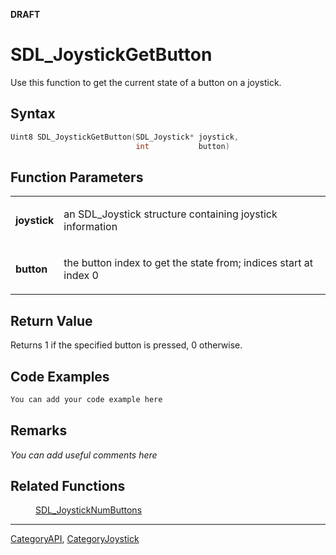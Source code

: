 <span color="red">'''DRAFT'''</span>

= SDL_JoystickGetButton =
Use this function to get the current state of a button on a joystick.


== Syntax ==
<syntaxhighlight lang='c++'>
Uint8 SDL_JoystickGetButton(SDL_Joystick* joystick,
                            int           button)
</syntaxhighlight>

== Function Parameters ==
{|
|'''joystick'''
|an SDL_Joystick structure containing joystick information
|-
|'''button'''
|the button index to get the state from; indices start at index 0
|}

== Return Value ==
Returns 1 if the specified button is pressed, 0 otherwise.

== Code Examples ==
<syntaxhighlight lang='c++'>
You can add your code example here
</syntaxhighlight>

== Remarks ==
''You can add useful comments here''

== Related Functions ==
:[[SDL_JoystickNumButtons]]

----
[[CategoryAPI]], [[CategoryJoystick]]

